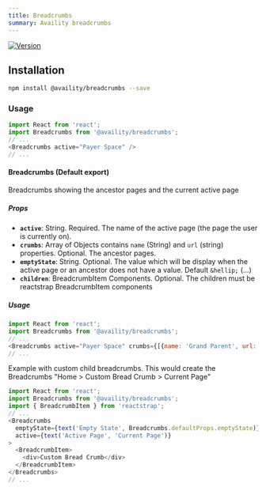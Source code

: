 ```yaml
---
title: Breadcrumbs
summary: Availity breadcrumbs
---
```


[![Version](https://img.shields.io/npm/v/@availity/breadcrumbs.svg?style=for-the-badge)](https://www.npmjs.com/package/@availity/breadcrumbs)

## Installation

```bash
npm install @availity/breadcrumbs --save
```

### Usage

```javascript
import React from 'react';
import Breadcrumbs from '@availity/breadcrumbs';
// ... 
<Breadcrumbs active="Payer Space" />
// ...
```

#### Breadcrumbs (Default export)
Breadcrumbs showing the ancestor pages and the current active page

##### Props

- **`active`**: String. Required. The name of the active page (the page the user is currently on).
- **`crumbs`**: Array of Objects contains `name` (String) and `url` (string) properties. Optional. The ancestor pages.
- **`emptyState`**: String. Optional. The value which will be display when the active page or an ancestor does not have a value. Default `&hellip;` (&hellip;)
- **`children`**: BreadcrumbItem Components. Optional. The children must be reactstrap BreadcrumbItem components

##### Usage

```javascript
import React from 'react';
import Breadcrumbs from '@availity/breadcrumbs';
// ... 
<Breadcrumbs active="Payer Space" crumbs={[{name: 'Grand Parent', url: '/grand-parent'}, {name: 'Parent', url: '/parent'}, ]} />
// ...
```

Example with custom child breadcrumbs. This would create the Breadcrumbs "Home > Custom Bread Crumb > Current Page"
```javascript
import React from 'react';
import Breadcrumbs from '@availity/breadcrumbs';
import { BreadcrumbItem } from 'reactstrap';
// ...
<Breadcrumbs
  emptyState={text('Empty State', Breadcrumbs.defaultProps.emptyState)}
  active={text('Active Page', 'Current Page')}
>
  <BreadcrumbItem>
    <div>Custom Bread Crumb</div>
  </BreadcrumbItem>
</Breadcrumbs>
// ...
```

